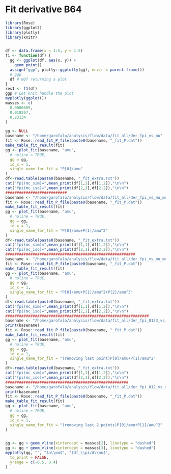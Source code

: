 # Fit derivative B64


```r
library(Rose)
library(ggplot2)
library(plotly)
library(knitr)


df <- data.frame(x = 1:5, y = 1:5)
f1 <- function(df) {
  gg <- ggplot(df, aes(x, y)) +
    geom_point()
  assign("ggp", plotly::ggplotly(gg), envir = parent.frame())
  # ggp
  df # NOT returning a plot
}
res1 <- f1(df)
ggp # Let knit handle the plot
myplotly(ggplot())
masses <- c(
  0.0006669,
  0.018267,
  0.23134
)
```

```r
gg <- NULL
basename <- "/home/garofalo/analysis/flow/data/fit_all/der_fpi_vs_mu"
fit <- Rose::read_fit_P_file(paste0(basename, "_fit_P.dat"))
make_table_fit_result(fit)
gg <- plot_fit(basename, "amu",
  # noline = TRUE,
  gg = gg,
  id_x = 1,
  single_name_for_fit = "P[0]/amu"
)
df<-read.table(paste0(basename, "_fit_extra.txt"))
cat("fpi(mc_sim)=",mean_print(df[1,1],df[1,2]),"\n\n")
cat("fpi(mc_iso)=",mean_print(df[2,1],df[2,2]),"\n\n")
###########################
basename <- "/home/garofalo/analysis/flow/data/fit_all/der_fpi_vs_mu_mu2"
fit <- Rose::read_fit_P_file(paste0(basename, "_fit_P.dat"))
make_table_fit_result(fit)
gg <- plot_fit(basename, "amu",
  # noline = TRUE,
  gg = gg,
  id_x = 1,
  single_name_for_fit = "P[0]/amu+P[1]/amu^2"
)
df<-read.table(paste0(basename, "_fit_extra.txt"))
cat("fpi(mc_sim)=",mean_print(df[1,1],df[1,2]),"\n\n")
cat("fpi(mc_iso)=",mean_print(df[2,1],df[2,2]),"\n\n")
#########################################################
basename <- "/home/garofalo/analysis/flow/data/fit_all/der_fpi_vs_mu_mu2_mu3"
fit <- Rose::read_fit_P_file(paste0(basename, "_fit_P.dat"))
make_table_fit_result(fit)
gg <- plot_fit(basename, "amu",
  # noline = TRUE,
  gg = gg,
  id_x = 1,
  single_name_for_fit = "P[0]/amu+P[1]/amu^2+P[2]/amu^3"
)
df<-read.table(paste0(basename, "_fit_extra.txt"))
cat("fpi(mc_sim)=",mean_print(df[1,1],df[1,2]),"\n\n")
cat("fpi(mc_iso)=",mean_print(df[2,1],df[2,2]),"\n\n")
###############################################################
basename <- "/home/garofalo/analysis/flow/data/fit_all/der_fpi_0123_vs_mu_mu2"
print(basename)
fit <- Rose::read_fit_P_file(paste0(basename, "_fit_P.dat"))
make_table_fit_result(fit)
gg <- plot_fit(basename, "amu",
  # noline = TRUE,
  gg = gg,
  id_x = 1,
  single_name_for_fit = "(removing last point)P[0]/amu+P[1]/amu^2"
)
df<-read.table(paste0(basename, "_fit_extra.txt"))
cat("fpi(mc_sim)=",mean_print(df[1,1],df[1,2]),"\n\n")
cat("fpi(mc_iso)=",mean_print(df[2,1],df[2,2]),"\n\n")
######################################################
basename <- "/home/garofalo/analysis/flow/data/fit_all/der_fpi_012_vs_mu_mu2"
print(basename)
fit <- Rose::read_fit_P_file(paste0(basename, "_fit_P.dat"))
make_table_fit_result(fit)
gg <- plot_fit(basename, "amu",
  # noline = TRUE,
  gg = gg,
  id_x = 1,
  single_name_for_fit = "(removing last 2 points)P[0]/amu+P[1]/amu^2"
)


gg <- gg + geom_vline(xintercept = masses[2], linetype = "dashed")
gg <- gg + geom_vline(xintercept = masses[3], linetype = "dashed")
myplotly(gg, "", "$a\\mu$", "$df_\\pi/d\\mu$",
  to_print = FALSE,
  yrange = c(-0.5, 0.4)
)
```
